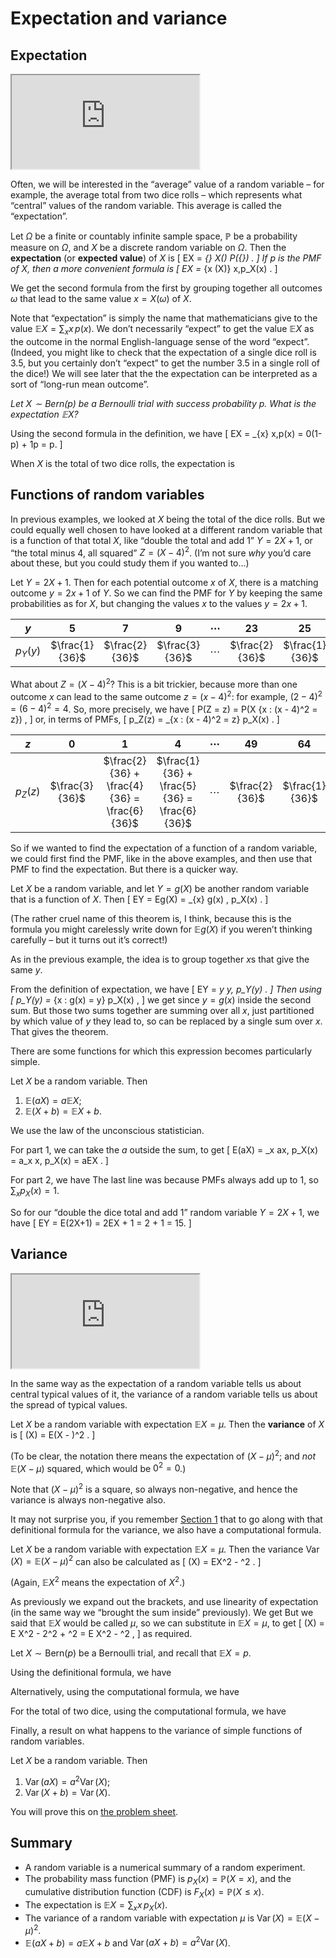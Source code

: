 # Expectation and variance  {#L10-expectation}

## Expectation  {#expectation}

:::: {.videowrap}
::: {.videowrapper}
<iframe src="https://www.youtube.com/embed/l9Pizg01Zbg"></iframe>
:::
::::


Often, we will be interested in the "average" value of a random variable -- for example, the average total from two dice rolls -- which represents what "central" values of the random variable. This average is called the "expectation".

::: {.definition}
Let $\Omega$ be a finite or countably infinite sample space, $\mathbb P$ be a probability measure on $\Omega$, and $X$ be a discrete random variable on $\Omega$. Then the **expectation** (or **expected value**) of $X$ is
\[ \mathbb EX = \sum_{\omega \in \Omega} X(\omega) \mathbb P(\{\omega\}) . \]
If $p$ is the PMF of $X$, then a more convenient formula is
\[ \mathbb EX = \sum_{x \in \Range(X)} x\,p_X(x) . \]
:::

We get the second formula from the first by grouping together all outcomes $\omega$ that lead to the same value $x = X(\omega)$ of $X$.

Note that "expectation" is simply the name that mathematicians give to the value $\mathbb EX = \sum_x x\, p(x)$. We don't necessarily "expect" to get the value $\mathbb EX$ as the outcome in the normal English-language sense of the word "expect". (Indeed, you might like to check that the expectation of a single dice roll is 3.5, but you certainly don't "expect" to get the number 3.5 in a single roll of the dice!) We will see later that the the expectation can be interpreted as a sort of "long-run mean outcome".

::: {.example}
*Let $X \sim \text{Bern}(p)$ be a Bernoulli trial with success probability $p$. What is the expectation $\mathbb EX$?*

Using the second formula in the definition, we have
\[ \mathbb EX = \sum_{x} x\,p(x) = 0\times (1-p) + 1\times p = p. \]
:::

::: {.example}
When $X$ is the total of two dice rolls, the expectation is
\begin{align*}
  \mathbb EX &= \sum_{x \in \Range(X)} x\,p(x)  \\
    &= 2 \times \tfrac{1}{36} + 3 \times \tfrac{2}{36} + \cdots + 12 \times \tfrac{1}{36} \\
    &= \tfrac{252}{36} \\
    &= 7 .
\end{align*}
:::


## Functions of random variables  {#functions}

In previous examples, we looked at $X$ being the total of the dice rolls. But we could equally well chosen to have looked at a different random variable that is a function of that total $X$, like "double the total and add 1" $Y = 2X + 1$, or "the total minus 4, all squared" $Z = (X-4)^2$. (I'm not sure *why* you'd care about these, but you could study them if you wanted to...)

::: {.example}
Let $Y = 2X + 1$. Then for each potential outcome $x$ of $X$, there is a matching outcome $y = 2x +1$ of $Y$. So we can find the PMF for $Y$ by keeping the same probabilities as for $X$, but changing the values $x$ to the values $y = 2x +1$.

| $y$ | $5$ | $7$ | $9$ | $\cdots$ | $23$ | $25$ |
|:--:|:--:|:--:|:--:|:--:|:--:|:--:|
| $p_Y(y)$ | $\frac{1}{36}$ | $\frac{2}{36}$ | $\frac{3}{36}$ | $\cdots$ | $\frac{2}{36}$ | $\frac{1}{36}$ |
:::

::: {.example}
What about $Z = (X - 4)^2$? This is a bit trickier, because more than one outcome $x$ can lead to the same outcome $z = (x - 4)^2$: for example, $(2 - 4)^2 = (6 - 4)^2 = 4$. So, more precisely, we have
  \[ \mathbb P(Z = z) = \mathbb P\big(X \in \{x : (x - 4)^2 = z\}\big) , \]
or, in terms of PMFs,
  \[   p_Z(z) = \sum_{x : (x - 4)^2 = z} p_X(x) . \]
  
| $z$ | $0$ | $1$ | $4$ | $\cdots$ | $49$ | $64$ |
|:--:|:--:|:--:|:--:|:--:|:--:|:--:|
| $p_Z(z)$ | $\frac{3}{36}$ | $\frac{2}{36} + \frac{4}{36} = \frac{6}{36}$ | $\frac{1}{36} + \frac{5}{36} = \frac{6}{36}$ | $\cdots$ | $\frac{2}{36}$ | $\frac{1}{36}$ |
:::

So if we wanted to find the expectation of a function of a random variable, we could first find the PMF, like in the above examples, and then use that PMF to find the expectation. But there is a quicker way.

::: {.theorem #unconscious name="Law of the unconscious statistician"}
Let $X$ be a random variable, and let $Y = g(X)$ be another random variable that is a function of $X$. Then
\[  \mathbb EY = \mathbb Eg(X) = \sum_{x} g(x) \, p_X(x) . \]
:::

(The rather cruel name of this theorem is, I think, because this is the formula you might carelessly write down for $\mathbb Eg(X)$ if you weren't thinking carefully -- but it turns out it's correct!)

::: {.proof}
As in the previous example, the idea is to group together $x$s that give the same $y$.

From the definition of expectation, we have
\[ \mathbb EY = \sum_y y\, p_Y(y) . \]
Then using
\[ p_Y(y) = \sum_{x : g(x) = y} p_X(x) , \]
we get
\begin{align*}
  \mathbb EY &= \sum_y y \sum_{x : g(x) = y} p_X(x) \\
    &= \sum_y \sum_{x : g(x) = y} y\,p_X(x) \\
    &= \sum_y \sum_{x : g(x) = y} g(x) \, p_X(x) ,
\end{align*}
since $y = g(x)$ inside the second sum. But those two sums together are summing over all $x$, just partitioned by which value of $y$ they lead to, so can be replaced by a single sum over $x$. That gives the theorem.
:::

There are some functions for which this expression becomes particularly simple.

::: {.theorem #linearity1 name="Linearity of expectation, 1"}
Let $X$ be a random variable. Then

1. $\mathbb E(aX) = a\mathbb EX$;
2. $\mathbb E(X + b) = \mathbb EX + b$.
:::

::: {.proof}
We use the law of the unconscious statistician.

For part 1, we can take the $a$ outside the sum, to get
\[ \mathbb E(aX) = \sum_x ax\, p_X(x) = a\sum_x x\, p_X(x) = a\mathbb EX . \]

For part 2, we have
\begin{align*}
  \mathbb E(X+b) &= \sum_x (x + b)\, p_X(x) \\
    &= \sum_x \big( x\, p_X(x) + b\,p_X(x) \big) \\
    &= \sum_x x\, p_X(x) + \sum_x b\,p_X(x) \\
    &= \mathbb E(X) + b \sum_x p_X(x) \\
    &= \mathbb E(X) + b .
\end{align*}
The last line was because PMFs always add up to 1, so $\sum_x p_X(x) = 1$.
:::

So for our "double the dice total and add 1" random variable $Y = 2X + 1$, we have
\[ \mathbb EY = \mathbb E(2X+1) = 2\mathbb EX + 1 = 2\times 7 + 1 = 15. \]


## Variance  {#variance}

:::: {.videowrap}
::: {.videowrapper}
<iframe src="https://www.youtube.com/embed/_I4tCExElec"></iframe>
:::
::::



\newcommand{\Var}{\operatorname{Var}}

In the same way as the expectation of a random variable tells us about central typical values of it, the variance of a random variable tells us about the spread of typical values.

::: {.definition}
Let $X$ be a random variable with expectation $\mathbb EX = \mu$. Then the **variance** of $X$ is
\[ \Var(X) = \mathbb E(X - \mu)^2 . \]
:::

(To be clear, the notation there means the expectation of $(X-\mu)^2$; and *not* $\mathbb E(X - \mu)$ squared, which would be $0^2 = 0$.)

Note that $(X - \mu)^2$ is a square, so always non-negative, and hence the variance is always non-negative also.

It may not surprise you, if you remember [Section 1](#S01-eda) that to go along with that definitional formula for the variance, we also have a computational formula.



::: {.theorem}
Let $X$ be a random variable with expectation $\mathbb EX = \mu$. Then the variance $\Var(X) = \mathbb E(X - \mu)^2$ can also be calculated as
\[ \Var(X) = \mathbb EX^2 - \mu^2 . \]
:::

(Again, $\mathbb EX^2$ means the expectation of $X^2$.)

::: {.proof}
As previously we expand out the brackets, and use linearity of expectation (in the same way we "brought the sum inside" previously). We get
\begin{align*}
  \Var(X) &= \mathbb E(X - \mu)^2 \\
    &= \mathbb E(X^2 - 2\mu X + \mu^2) \\
    &= \mathbb EX^2 - \mathbb E(2\mu X) + \mathbb E \mu^2 \\
    &= \mathbb EX^2 - 2\mu \,\mathbb EX + \mu^2 .
\end{align*}
But we said that $\mathbb EX$ would be called $\mu$, so we can substitute in $\mathbb EX = \mu$, to get
\[ \Var(X) = \mathbb E X^2 - 2\mu^2 + \mu^2 = \mathbb E X^2 - \mu^2 , \]
as required.
:::

::: {.example}
Let $X \sim \text{Bern}(p)$ be a Bernoulli trial, and recall that $\mathbb EX = p$.

Using the definitional formula, we have
\begin{align*}
\Var(X) &= \mathbb E(X-p)^2 \\
        &= (0 - p)^2 \,p_X(0) + (1-p)^2\, p_X(1) \\
        &= p^2\times(1-p) + (1-p)^2 \times p \\
        &= p(1-p)\big(p + (1-p)\big) \\
        &= p(1-p) .
\end{align*}

Alternatively, using the computational formula, we have
\begin{align*}
\Var(X) &= \mathbb EX^2 - p^2 \\
        &= \big(0^2\,p_X(0) + 1^2 p_X(1)\big) - p^2 \\
        &= 0\times(1-p) + 1\times p - p^2 \\
        &= p - p^2 \\
        &= p(1-p) .
\end{align*}
:::

::: {.example}
For the total of two dice, using the computational formula, we have
\begin{align*}
\Var(X) &= \mathbb EX^2 - \mu^2 \\
        &= \left(2^2 \times \frac{1}{36} + 3^2 \times \frac{2}{36} + \cdots + 12^2 \times \frac{1}{36}\right) - 7^2 \\
        &= \frac{1974}{36} - 49 \\
        &= \frac{70}{12} \approx 5.8 .
\end{align*}
:::

Finally, a result on what happens to the variance of simple functions of random variables.

::: {.theorem}
Let $X$ be a random variable. Then

1. $\Var(aX) = a^2\Var (X)$;
2. $\Var(X + b) = \Var(X)$.
:::

You will prove this on [the problem sheet](#P3).

<!--
## Discrete uniform distribution  {#discrete-uniform}

As a sort of equivalent to the classical probability we saw in [Section 3](#S03-classical), we can consider a random variable that also takes finitely many values with equal probability. 

Let $X$ take the values $\{1,2,\dots,n\}$ each with equal probability $1/n$. This is called the **discrete uniform distribution** on $\{1,2,\dots,n\}$.

Then the PMF of $X$ is
\[ p(x) = \frac 1n \qquad \text{for $x \in \{1,2,\dots, n\}$.} \]
The CDF of $X$ is
\[ F(x) = \begin{cases} 0 & \text{for $x < 1$,} \\
              \displaystyle\frac in & \text{if $i \leq x < i+1$ for some $i \in \{1,2,\dots,n-1\}$,} \\
              1 & \text{for $x \geq n$.} \end{cases} \]
              
The expectation of $X$ is
\begin{align*}
\mathbb EX &= 1\times\frac1n + 2\times\frac1n + \cdots n \times \frac1n \\
  &= \frac 1n (1 + 2 + \cdots + n) \\
  &= \frac 1n \cdot \frac{n(n+1)}{2} \\
  &= \frac{n+1}{2} .
\end{align*}

To variance of $X$, we first calculate $\mathbb EX^2$ as
\begin{align*}
\mathbb EX^2 &= 1^2\times\frac1n + 2^2\times\frac1n + \cdots n^2 \times \frac1n \\
  &= \frac 1n (1^2 + 2^2 + \cdots + n^2) \\
  &= \frac 1n \cdot \frac{n(n+1)(2n + 1)}{6} \\
  &= \frac{(n+1)(2n+1)}{6} .
\end{align*}
Hence,
\begin{align*}
  \Var(X) &= \mathbb EX^2 - \mu^2 \\
    &= \frac{(n+1)(2n+1)}{6} - \left( \frac{n+1}{2}\right)^2 \\
    &= \frac{(n+1)(2n+1)}{6} - \frac{(n+1)^2}{4} \\
    &= \frac{2(n+1)(2n+1) - 3(n+1)^2}{12} \\
    &= \frac{4n^2 + 6n + 2 - 3n^2 - 6n - 3}{12} \\
    &= \frac{n^2 - 1}{12} .
\end{align*}

(In the example calculations, we used the facts
\[  \sum_{i=1}^n i = \frac{n(n+1)}{2} \qquad \sum_{i=1}^n i^2 = \frac{n(n+1)(2n+1)}{6} .   \]
You are not expected to know or memorise these for an exam.)
-->

## Summary  {#summary-05 .unnumbered}

::: {.mysummary}
* A random variable is a numerical summary of a random experiment.
* The probability mass function (PMF) is $p_X(x) = \mathbb P(X = x)$, and the cumulative distribution function (CDF) is $F_X(x) = \mathbb P(X  \leq x)$.
* The expectation is $\mathbb EX = \sum_x x\, p_X(x)$.
* The variance of a random variable with expectation $\mu$ is $\Var(X) = \mathbb E(X - \mu)^2$.
* $\mathbb E(aX+b) = a\mathbb EX + b$ and $\Var(aX+b) = a^2\Var(X)$.
:::